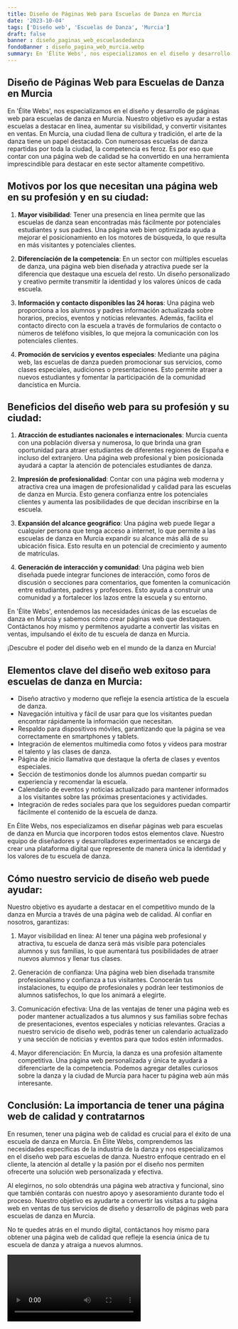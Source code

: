 ```yaml
---
title: Diseño de Páginas Web para Escuelas de Danza en Murcia
date: '2023-10-04'
tags: ['Diseño web', 'Escuelas de Danza', 'Murcia']
draft: false
banner : diseño_paginas_web_escuelasdedanza
fondoBanner : diseño_pagina_web_murcia.webp
summary: En 'Élite Webs', nos especializamos en el diseño y desarrollo de páginas web para escuelas de danza en Murcia. Nuestro objetivo es ayudar a estas escuelas a destacar en línea, aumentar su visibilidad, y convertir visitantes en ventas. En Murcia, una ciudad llena de cultura y tradición, el arte de la danza tiene un papel destacado. Con numerosas escuelas de danza repartidas por toda la ciudad, la competencia es feroz. Es por eso que contar con una página web de calidad se ha convertido en una herramienta imprescindible para destacar en este sector altamente competitivo.
---
```


## Diseño de Páginas Web para Escuelas de Danza en Murcia

En 'Élite Webs', nos especializamos en el diseño y desarrollo de páginas web para escuelas de danza en Murcia. Nuestro objetivo es ayudar a estas escuelas a destacar en línea, aumentar su visibilidad, y convertir visitantes en ventas. 
En Murcia, una ciudad llena de cultura y tradición, el arte de la danza tiene un papel destacado. Con numerosas escuelas de danza repartidas por toda la ciudad, la competencia es feroz. Es por eso que contar con una página web de calidad se ha convertido en una herramienta imprescindible para destacar en este sector altamente competitivo.

## Motivos por los que necesitan una página web en su profesión y en su ciudad:

1. **Mayor visibilidad**: Tener una presencia en línea permite que las escuelas de danza sean encontradas más fácilmente por potenciales estudiantes y sus padres. Una página web bien optimizada ayuda a mejorar el posicionamiento en los motores de búsqueda, lo que resulta en más visitantes y potenciales clientes.

2. **Diferenciación de la competencia**: En un sector con múltiples escuelas de danza, una página web bien diseñada y atractiva puede ser la diferencia que destaque una escuela del resto. Un diseño personalizado y creativo permite transmitir la identidad y los valores únicos de cada escuela.

3. **Información y contacto disponibles las 24 horas**: Una página web proporciona a los alumnos y padres información actualizada sobre horarios, precios, eventos y noticias relevantes. Además, facilita el contacto directo con la escuela a través de formularios de contacto o números de teléfono visibles, lo que mejora la comunicación con los potenciales clientes.

4. **Promoción de servicios y eventos especiales**: Mediante una página web, las escuelas de danza pueden promocionar sus servicios, como clases especiales, audiciones o presentaciones. Esto permite atraer a nuevos estudiantes y fomentar la participación de la comunidad dancística en Murcia.

## Beneficios del diseño web para su profesión y su ciudad:

1. **Atracción de estudiantes nacionales e internacionales**: Murcia cuenta con una población diversa y numerosa, lo que brinda una gran oportunidad para atraer estudiantes de diferentes regiones de España e incluso del extranjero. Una página web profesional y bien posicionada ayudará a captar la atención de potenciales estudiantes de danza.

2. **Impresión de profesionalidad**: Contar con una página web moderna y atractiva crea una imagen de profesionalidad y calidad para las escuelas de danza en Murcia. Esto genera confianza entre los potenciales clientes y aumenta las posibilidades de que decidan inscribirse en la escuela.

3. **Expansión del alcance geográfico**: Una página web puede llegar a cualquier persona que tenga acceso a internet, lo que permite a las escuelas de danza en Murcia expandir su alcance más allá de su ubicación física. Esto resulta en un potencial de crecimiento y aumento de matrículas.

4. **Generación de interacción y comunidad**: Una página web bien diseñada puede integrar funciones de interacción, como foros de discusión o secciones para comentarios, que fomenten la comunicación entre estudiantes, padres y profesores. Esto ayuda a construir una comunidad y a fortalecer los lazos entre la escuela y su entorno.

En 'Élite Webs', entendemos las necesidades únicas de las escuelas de danza en Murcia y sabemos cómo crear páginas web que destaquen. Contáctanos hoy mismo y permítenos ayudarte a convertir las visitas en ventas, impulsando el éxito de tu escuela de danza en Murcia.

¡Descubre el poder del diseño web en el mundo de la danza en Murcia!

<GifSeo />

<Cta />

## Elementos clave del diseño web exitoso para escuelas de danza en Murcia:

- Diseño atractivo y moderno que refleje la esencia artística de la escuela de danza.
- Navegación intuitiva y fácil de usar para que los visitantes puedan encontrar rápidamente la información que necesitan.
- Respaldo para dispositivos móviles, garantizando que la página se vea correctamente en smartphones y tablets.
- Integración de elementos multimedia como fotos y videos para mostrar el talento y las clases de danza.
- Página de inicio llamativa que destaque la oferta de clases y eventos especiales.
- Sección de testimonios donde los alumnos puedan compartir su experiencia y recomendar la escuela.
- Calendario de eventos y noticias actualizado para mantener informados a los visitantes sobre las próximas presentaciones y actividades.
- Integración de redes sociales para que los seguidores puedan compartir fácilmente el contenido de la escuela de danza.

En Élite Webs, nos especializamos en diseñar páginas web para escuelas de danza en Murcia que incorporen todos estos elementos clave. Nuestro equipo de diseñadores y desarrolladores experimentados se encarga de crear una plataforma digital que represente de manera única la identidad y los valores de tu escuela de danza.

## Cómo nuestro servicio de diseño web puede ayudar:

Nuestro objetivo es ayudarte a destacar en el competitivo mundo de la danza en Murcia a través de una página web de calidad. Al confiar en nosotros, garantizas:

1. Mayor visibilidad en línea: Al tener una página web profesional y atractiva, tu escuela de danza será más visible para potenciales alumnos y sus familias, lo que aumentará tus posibilidades de atraer nuevos alumnos y llenar tus clases.

2. Generación de confianza: Una página web bien diseñada transmite profesionalismo y confianza a tus visitantes. Conocerán tus instalaciones, tu equipo de profesionales y podrán leer testimonios de alumnos satisfechos, lo que los animará a elegirte.

3. Comunicación efectiva: Una de las ventajas de tener una página web es poder mantener actualizados a tus alumnos y sus familias sobre fechas de presentaciones, eventos especiales y noticias relevantes. Gracias a nuestro servicio de diseño web, podrás tener un calendario actualizado y una sección de noticias y eventos para que todos estén informados.

4. Mayor diferenciación: En Murcia, la danza es una profesión altamente competitiva. Una página web personalizada y única te ayudará a diferenciarte de la competencia. Podemos agregar detalles curiosos sobre la danza y la ciudad de Murcia para hacer tu página web aún más interesante.

## Conclusión: La importancia de tener una página web de calidad y contratarnos

En resumen, tener una página web de calidad es crucial para el éxito de una escuela de danza en Murcia. En Élite Webs, comprendemos las necesidades específicas de la industria de la danza y nos especializamos en el diseño web para escuelas de danza. Nuestro enfoque centrado en el cliente, la atención al detalle y la pasión por el diseño nos permiten ofrecerte una solución web personalizada y efectiva.

Al elegirnos, no solo obtendrás una página web atractiva y funcional, sino que también contarás con nuestro apoyo y asesoramiento durante todo el proceso. Nuestro objetivo es ayudarte a convertir las visitas a tu página web en ventas de tus servicios de diseño y desarrollo de páginas web para escuelas de danza en Murcia.

No te quedes atrás en el mundo digital, contáctanos hoy mismo para obtener una página web de calidad que refleje la esencia única de tu escuela de danza y atraiga a nuevos alumnos.

<Video />

<CtaBot job='Escuelas de Danza' city='Murcia'/>

<Gmaps query='Murcia+españa+maps' />